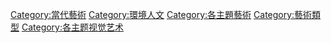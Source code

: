 {{Catnav|頁面分類|人类社会|科技|建筑|建筑学}}
{{Catnav|頁面分類|人类社会|文化|建筑|建筑学}}
{{Catnav|頁面分類|人文學科|艺术|建筑|建筑学}}

[[Category:當代藝術|Category:當代藝術]]
[[Category:環境人文|Category:環境人文]]
[[Category:各主題藝術|Category:各主題藝術]]
[[Category:藝術類型|Category:藝術類型]]
[[Category:各主题视觉艺术|Category:各主题视觉艺术]]